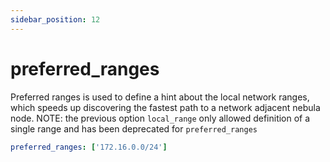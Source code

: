 ```yaml
---
sidebar_position: 12
---
```


# preferred_ranges

Preferred ranges is used to define a hint about the local network ranges, which speeds up discovering the fastest
path to a network adjacent nebula node.
NOTE: the previous option `local_range` only allowed definition of a single range
and has been deprecated for `preferred_ranges`

```yml
preferred_ranges: ['172.16.0.0/24']
```
